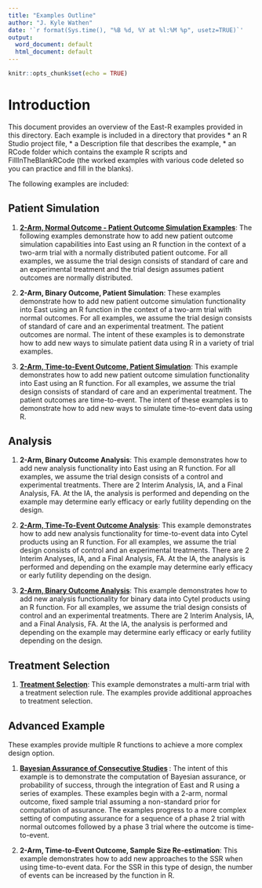 ```yaml
---
title: "Examples Outline"
author: "J. Kyle Wathen"
date: '`r format(Sys.time(), "%B %d, %Y at %l:%M %p", usetz=TRUE)`'
output:
  word_document: default
  html_document: default
---
```


```r
knitr::opts_chunk$set(echo = TRUE)
```

# Introduction 
This document provides an overview of the East-R examples provided in this directory.  Each example is included in a directory that provides 
* an R Studio project file, 
* a Description file that describes the example, 
* an RCode folder which contains the example R scripts and FillInTheBlankRCode (the worked examples with various code deleted so you can practice and fill in the blanks). 

The following examples are included:

## Patient Simulation 

1. **[2-Arm, Normal Outcome - Patient Outcome Simulation Examples](2ArmNormalOutcomePatientSimulationDescription.html)**:
The following examples demonstrate how to add new patient outcome simulation capabilities into East using an R function in the context of a two-arm trial with a normally distributed patient outcome. For all examples, we assume the trial design consists of standard of care and an experimental treatment and the trial design assumes patient outcomes are normally distributed.

1. **2-Arm, Binary Outcome, Patient Simulation**: These examples demonstrate how to add new patient outcome simulation functionality into East using an R function in the context of a two-arm trial with normal outcomes. For all examples, we assume the trial design consists of standard of care and an experimental treatment. The patient outcomes are normal. The intent of these examples is to demonstrate how to add new ways to simulate patient data using R in a variety of trial examples.

1. **[2-Arm, Time-to-Event Outcome, Patient Simulation](2ArmTimeToEventOutcomePatientSimulationDescription.html)**: This example demonstrates how to add new patient outcome simulation functionality into East using an R function. For all examples, we assume the trial design consists of standard of care and an experimental treatment. The patient outcomes are time-to-event. The intent of these examples is to demonstrate how to add new ways to simulate time-to-event data using R.  

## Analysis 

1. **2-Arm, Binary Outcome Analysis**: This example demonstrates how to add new analysis functionality into East using an R function. For all examples, we assume the trial design consists of a control and experimental treatments. There are 2 Interim Analysis, IA, and a Final Analysis, FA. At the IA, the analysis is performed and depending on the example may determine early efficacy or early futility depending on the design.

1. **[2-Arm, Time-To-Event Outcome  Analysis](2ArmTimeToEventOutcomeAnalysisDescription.html)**: This example demonstrates how to add new analysis functionality  for time-to-event data into Cytel products using an R function.  For all examples, we assume the trial design consists of control and an experimental treatments. There are 2 Interim Analyses, IA, and a Final Analysis, FA. At the IA, the analysis is performed and depending on the example may determine early efficacy or early futility depending on the design.

1. **[2-Arm, Binary Outcome Analysis](2ArmBinaryOutcomeAnalysisDescription.html)**: This example demonstrates how to add new analysis functionality for binary data into Cytel products using an R function.  For all examples, we assume the trial design consists of control and an experimental treatments. There are 2 Interim Analysis, IA, and a Final Analysis, FA. At the IA, the analysis is performed and depending on the example may determine early efficacy or early futility depending on the design.


## Treatment Selection 

1. **[Treatment Selection](TreatmentSelectionDescription.html)**: This example demonstrates a multi-arm trial with a treatment selection rule. The examples provide additional approaches to treatment selection. 

## Advanced Example
These examples provide multiple R functions to achieve a more complex design option. 

1. **[Bayesian Assurance of Consecutive Studies](AssurnaceConsecutiveStudies.html) **: The intent of this example is to demonstrate the computation of Bayesian assurance, or probability of success, through the integration of East and R using a series of examples. These examples begin with a 2-arm, normal outcome, fixed sample trial assuming a non-standard prior for computation of assurance. The examples progress to a more complex setting of computing assurance for a sequence of a phase 2 trial with normal outcomes followed by a phase 3 trial where the outcome is time-to-event.

1. **2-Arm, Time-to-Event Outcome, Sample Size Re-estimation**: This example demonstrates how to add new approaches to the SSR when using time-to-event data. For the SSR in this type of design, the number of events can be increased by the function in R.

